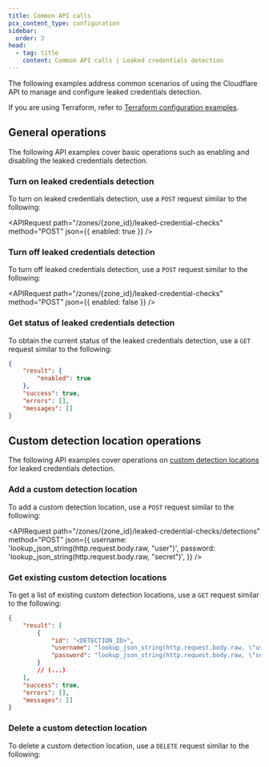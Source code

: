 ```yaml
---
title: Common API calls
pcx_content_type: configuration
sidebar:
  order: 3
head:
  - tag: title
    content: Common API calls | Leaked credentials detection
---
```



The following examples address common scenarios of using the Cloudflare API to manage and configure leaked credentials detection.

If you are using Terraform, refer to [Terraform configuration examples](/waf/detections/leaked-credentials/terraform-examples/).

## General operations

The following API examples cover basic operations such as enabling and disabling the leaked credentials detection.

### Turn on leaked credentials detection

To turn on leaked credentials detection, use a `POST` request similar to the following:

<APIRequest
	path="/zones/{zone_id}/leaked-credential-checks"
	method="POST"
	json={{ enabled: true }}
/>

### Turn off leaked credentials detection

To turn off leaked credentials detection, use a `POST` request similar to the following:

<APIRequest
	path="/zones/{zone_id}/leaked-credential-checks"
	method="POST"
	json={{ enabled: false }}
/>

### Get status of leaked credentials detection

To obtain the current status of the leaked credentials detection, use a `GET` request similar to the following:

<APIRequest path="/zones/{zone_id}/leaked-credential-checks" method="GET" />

```json output
{
	"result": {
		"enabled": true
	},
	"success": true,
	"errors": [],
	"messages": []
}
```

## Custom detection location operations

The following API examples cover operations on [custom detection locations](/waf/detections/leaked-credentials/#custom-detection-locations) for leaked credentials detection.

### Add a custom detection location

To add a custom detection location, use a `POST` request similar to the following:

<APIRequest
	path="/zones/{zone_id}/leaked-credential-checks/detections"
	method="POST"
	json={{
		username: 'lookup_json_string(http.request.body.raw, "user")',
		password: 'lookup_json_string(http.request.body.raw, "secret")',
	}}
/>

### Get existing custom detection locations

To get a list of existing custom detection locations, use a `GET` request similar to the following:

<APIRequest
	path="/zones/{zone_id}/leaked-credential-checks/detections"
	method="GET"
/>

```json output
{
	"result": [
		{
			"id": "<DETECTION_ID>",
			"username": "lookup_json_string(http.request.body.raw, \"user\")",
			"password": "lookup_json_string(http.request.body.raw, \"secret\")"
		}
		// (...)
	],
	"success": true,
	"errors": [],
	"messages": []
}
```

### Delete a custom detection location

To delete a custom detection location, use a `DELETE` request similar to the following:

<APIRequest
	path="/zones/{zone_id}/leaked-credential-checks/detections/{detection_id}"
	method="DELETE"
/>
